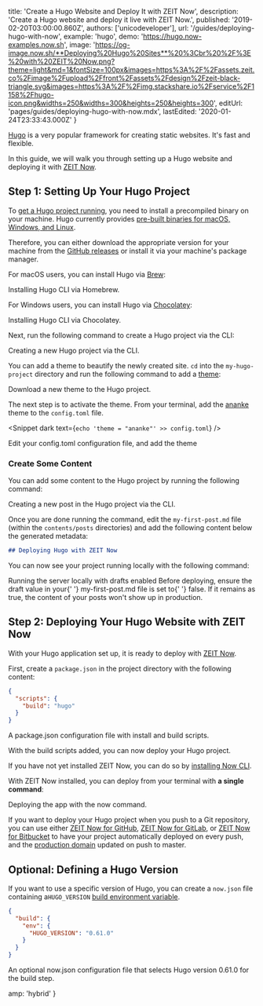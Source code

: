 
  title: 'Create a Hugo Website and Deploy It with ZEIT Now',
  description: 'Create a Hugo website and deploy it live with ZEIT Now.',
  published: '2019-02-20T03:00:00.860Z',
  authors: ['unicodeveloper'],
  url: '/guides/deploying-hugo-with-now',
  example: 'hugo',
  demo: 'https://hugo.now-examples.now.sh',
  image:
    'https://og-image.now.sh/**Deploying%20Hugo%20Sites**%20%3Cbr%20%2F%3E%20with%20ZEIT%20Now.png?theme=light&md=1&fontSize=100px&images=https%3A%2F%2Fassets.zeit.co%2Fimage%2Fupload%2Ffront%2Fassets%2Fdesign%2Fzeit-black-triangle.svg&images=https%3A%2F%2Fimg.stackshare.io%2Fservice%2F1158%2Fhugo-icon.png&widths=250&widths=300&heights=250&heights=300',
  editUrl: 'pages/guides/deploying-hugo-with-now.mdx',
  lastEdited: '2020-01-24T23:33:43.000Z'
}

[Hugo](https://gohugo.io) is a very popular framework for creating static websites. It's fast and flexible.

In this guide, we will walk you through setting up a Hugo website and deploying it with [ZEIT Now](/).

## Step 1: Setting Up Your Hugo Project

To [get a Hugo project running](https://gohugo.io/getting-started/quick-start/), you need to install a precompiled binary on your machine. Hugo currently provides [pre-built binaries for macOS, Windows, and Linux](https://gohugo.io/getting-started/installing/).

Therefore, you can either download the appropriate version for your machine from the [GitHub releases](https://github.com/gohugoio/hugo/releases) or install it via your machine's package manager.

For macOS users, you can install Hugo via [Brew](https://brew.sh):

<Snippet dark text="brew install hugo" />
<Caption>Installing <Link href="https://gohugo.io/getting-started/installing/">Hugo CLI</Link> via <Link href="https://brew.sh/">Homebrew</Link>.</Caption>

For Windows users, you can install Hugo via [Chocolatey](https://chocolatey.org/):

<Snippet dark text="choco install hugo -confirm" />
<Caption>Installing <Link href="https://gohugo.io/getting-started/installing/">Hugo CLI</Link> via <Link href="https://chocolatey.org/">Chocolatey</Link>.</Caption>

Next, run the following command to create a Hugo project via the CLI:

<Snippet dark text="hugo new site my-hugo-project" />
<Caption>Creating a new Hugo project via the CLI.</Caption>

You can add a theme to beautify the newly created site. `cd` into the `my-hugo-project` directory and run the following command to add a [theme](https://themes.gohugo.io/):

<Snippet dark text="git init && git submodule add https://github.com/budparr/gohugo-theme-ananke.git themes/ananke" />
<Caption>Download a new theme to the Hugo project.</Caption>

The next step is to activate the theme. From your terminal, add the [ananke](https://themes.gohugo.io/gohugo-theme-ananke/) theme to the `config.toml` file.

<Snippet dark text={`echo 'theme = "ananke"' >> config.toml`} />
<Caption>Edit your config.toml configuration file, and add the theme</Caption>

### Create Some Content

You can add some content to the Hugo project by running the following command:

<Snippet dark text="hugo new posts/my-first-post.md" />
<Caption>Creating a new post in the Hugo project via the CLI.</Caption>

Once you are done running the command, edit the `my-first-post.md` file (within the `contents/posts` directories) and add the following content below the generated metadata:

```markdown
## Deploying Hugo with ZEIT Now
```

You can now see your project running locally with the following command:

<Snippet dark text="hugo server -D" />
<Caption>Running the server locally with drafts enabled</Caption>

<Note>
  Before deploying, ensure the <InlineCode>draft</InlineCode> value in your{' '}
  <InlineCode>my-first-post.md</InlineCode> file is set to{' '}
  <InlineCode>false</InlineCode>. If it remains as <InlineCode>true</InlineCode>,
  the content of your posts won't show up in production.
</Note>

## Step 2: Deploying Your Hugo Website with ZEIT Now

With your Hugo application set up, it is ready to deploy with [ZEIT Now](/docs/v2).

First, create a `package.json` in the project directory with the following content:

```json
{
  "scripts": {
    "build": "hugo"
  }
}
```

<Caption>
  A <InlineCode>package.json</InlineCode> configuration file with install and
  build scripts.
</Caption>

With the build scripts added, you can now deploy your Hugo project.

If you have not yet installed ZEIT Now, you can do so by [installing Now CLI](/download).

With ZEIT Now installed, you can deploy from your terminal with **a single command**:

<Snippet dark text="now" />

<Caption>
  Deploying the app with the <InlineCode>now</InlineCode> command.
</Caption>

If you want to deploy your Hugo project when you push to a Git repository, you can use either [ZEIT Now for GitHub](/docs/v2/git-integrations/zeit-now-for-github), [ZEIT Now for GitLab](/docs/v2/git-integrations/zeit-now-for-gitlab), or [ZEIT Now for Bitbucket](/docs/v2/git-integrations/zeit-now-for-bitbucket) to have your project automatically deployed on every push, and the [production domain](https://zeit.co/docs/v2/custom-domains/#adding-a-domain) updated on push to master.

## Optional: Defining a Hugo Version

If you want to use a specific version of Hugo, you can create a `now.json` file containing a`HUGO_VERSION` [build environment variable](/docs/v2/build-step#providing-environment-variables).

```json
{
  "build": {
    "env": {
      "HUGO_VERSION": "0.61.0"
    }
  }
}
```

<Caption>
  An optional <InlineCode>now.json</InlineCode> configuration file that selects
  Hugo version 0.61.0 for the build step.
</Caption>


  amp: 'hybrid'
}
